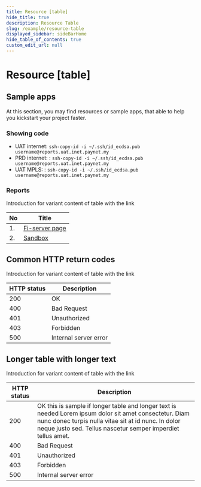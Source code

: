 ```yaml
---
title: Resource [table]
hide_title: true
description: Resource Table
slug: /example/resource-table
displayed_sidebar: sideBarHome
hide_table_of_contents: true
custom_edit_url: null
---
```


<Breadcrumbs/>

# Resource [table]
## Sample apps

<p className="t14sm-t16lg font-gray-600">
  At this section, you may find resources or sample apps, that able to help you kickstart your project faster.
</p>

### Showing code
- UAT internet: `ssh-copy-id -i ~/.ssh/id_ecdsa.pub username@reports.uat.inet.paynet.my`
- PRD internet: : `ssh-copy-id -i ~/.ssh/id_ecdsa.pub username@reports.uat.inet.paynet.my`
- UAT MPLS: : `ssh-copy-id -i ~/.ssh/id_ecdsa.pub username@reports.uat.inet.paynet.my`


### Reports

<p className="t14sm-t16lg font-gray-600">
  Introduction for variant content of table with the link
</p>

<div className="table__wrapper">

| No     | Title                                                                        |
| -------- | --------------------------------------------------------------------------------- |
| 1.     |  <a href="/fi-server" className="blue-link">Fi-server page</a>                |
| 2.     |  <a href="/sandbox" className="blue-link">Sandbox</a>          |

</div>

##  Common HTTP return codes

<p className="t14sm-t16lg font-gray-600">
  Introduction for variant content of table with the link
</p>

<div className= "table__wrapper">

| HTTP status   | Description                  |
| ---- | ------------------------------------- |
| 200  | OK                                    |
| 400  | Bad Request                           |
| 401  | Unauthorized                          |
| 403  | Forbidden                             |
| 500  | Internal server error                 |

</div>

## Longer table with longer text

<p className="t14sm-t16lg font-gray-600">
  Introduction for variant content of table with the link
</p>

<div className= "table__wrapper table__long-text">

| HTTP status     | Description                                                            |
| --------------- | --------------------------------------------------------------------------------- |
| 200             |  OK this is sample if longer table and longer text is needed Lorem ipsum dolor sit amet consectetur. Diam nunc donec turpis nulla vitae sit at id nunc. In dolor neque justo sed. Tellus nascetur semper imperdiet tellus amet.              |
| 400             |  Bad Request           |
| 401             |  Unauthorized          |
| 403             |  Forbidden             |
| 500             |  Internal server error |

</div>